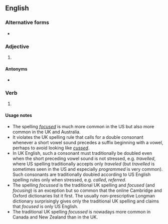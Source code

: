 ==English==

===Alternative forms===
* {{l|en|focused}}

===Adjective===
{{en-adj}}

# {{lb|en|British}} {{alternative spelling of|en|focused}}

====Antonyms====
* {{l|en|unfocussed}}

===Verb===
{{head|en|verb form}}

# {{lb|en|British}} {{en-past of|focus}}

====Usage notes====
* The spelling ''[[focused]]'' is much more common in the US but also more common in the UK and Australia.
* It violates the UK spelling rule that calls for a double consonant whenever a short vowel sound precedes a suffix beginning with a vowel, perhaps to avoid looking like ''[[cussed]]''.
* In UK English, such a consonant must traditionally be doubled even when the short preceding vowel sound is not stressed, e.g. ''travelled'', where US spelling traditionally accepts only ''traveled'' (but ''travelled'' is sometimes seen in the US and especially ''programmed'' is very common). Such consonants are traditionally doubled according to US English spelling rules only when stressed, e.g. ''called'', ''referred''.
* The spelling ''focussed'' is the traditional UK spelling and ''focused'' (and ''focusing'') is an exception but so common that the online Cambridge and Oxford dictionaries list it first. The usually non-prescriptive Longman dictionary surprisingly gives only the traditional UK spelling and claims that ''focused'' is only US English.
* The traditional UK spelling ''focussed'' is nowadays more common in Canada and New Zealand than in the UK.